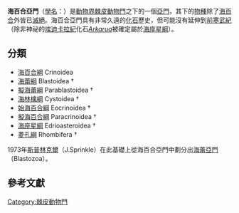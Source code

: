 {{Automatic_taxobox
| name = 海百合亞門
| fossil_range = {{fossilrange|503|0}}[[寒武紀|寒武紀]] - 現代
| image = Crinoid on the reef of Batu Moncho Island.JPG
| image_caption = [[印度尼西亞|印度尼西亞]]Batu Moncho島礁上的[[海百合|海百合]]
| taxon =Crinozoa
| authority = 
| subdivision_ranks = [[綱|綱]]
| subdivision = 
[[海百合綱|海百合綱]] Crinoidea<br />
†[[海林檎綱|海林檎綱]] Cystoidea<br />
†[[海座星綱|海座星綱]] Edrioasteroidea<br />
}}
'''海百合亞門'''（[[學名|學名]]：{{lang|la|'''Crinozoa'''}}）是[[動物界|動物界]][[棘皮動物門|棘皮動物門]]之下的一個[[亞門|亞門]]，其下的[[物種|物種]]除了[[海百合|海百合]]外皆已[[滅絕|滅絕]]。海百合亞門具有非常久遠的[[化石|化石]]歷史，但可能沒有延伸到[[前寒武紀|前寒武紀]]（除非神祕的[[埃迪卡拉紀|埃迪卡拉紀]]化石''[[Arkarua|Arkarua]]''被確定屬於[[海座星綱|海座星綱]]）。

== 分類 ==
*[[海百合綱|海百合綱]] Crinoidea
*[[海蕾綱|海蕾綱]] Blastoidea †
*[[擬海蕾綱|擬海蕾綱]] Parablastoidea †
*[[海林檎綱|海林檎綱]] Cystoidea †
*[[始海百合綱|始海百合綱]] Eocrinoidea †
*[[擬海百合綱|擬海百合綱]] Paracrinoidea † 
*[[海座星綱|海座星綱]] Edrioasteroidea †
*[[菱孔綱|菱孔綱]] Rhombifera †

1973年[[斯普林克爾|斯普林克爾]]（J.Sprinkle）在此基礎上從海百合亞門中劃分出[[海蕾亞門|海蕾亞門]]（Blastozoa）。

== 參考文獻 ==
{{reflist}}
{{Taxonbar|from=Q2503841}}

[[Category:棘皮動物門|Category:棘皮動物門]]